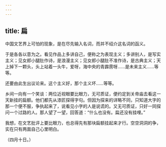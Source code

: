 ```yaml
---
---
---
```

title: 扁
---



中国文艺界上可怕的现象，是在尽先输入名词，而并不绍介这名词的函义。

于是各各以意为之。看见作品上多讲自己，便称之为表现主义；多讲别人，是写实主义；见女郎小腿肚作诗，是浪漫主义；见女郎小腿肚不准作诗，是古典主义；天上掉下一颗头，头上站着一头牛，爱呀，海中央的青霹雳呀……是未来主义……等等。

还要由此生出议论来。这个主义好，那个主义坏……等等。

乡间一向有一个笑谈：两位近视眼要比眼力，无可质证，便约定到关帝庙去看这一天新挂的扁额。他们都先从漆匠探得字句。但因为探来的详略不同，只知道大字的那一个便不服，争执起来了，说看见小字的人是说谎的。又无可质证，只好一同探问一个过路的人。那人望了一望，回答道：“什么也没有。扁还没有挂哩。”

我想，在文艺批评上要比眼力，也总得先有那块扁额挂起来才行。空空洞洞的争，实在只有两面自己心里明白。

（四月十日。）